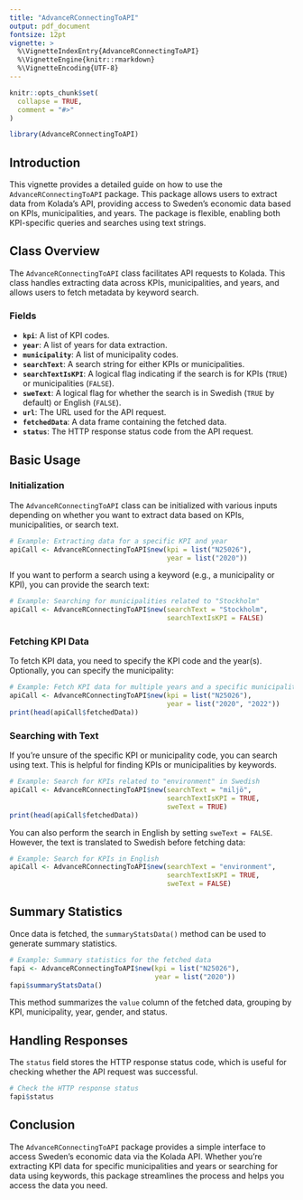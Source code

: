 ```yaml
---
title: "AdvanceRConnectingToAPI"
output: pdf_document
fontsize: 12pt
vignette: >
  %\VignetteIndexEntry{AdvanceRConnectingToAPI}
  %\VignetteEngine{knitr::rmarkdown}
  %\VignetteEncoding{UTF-8}
---
```


```r
knitr::opts_chunk$set(
  collapse = TRUE,
  comment = "#>"
)
```

```r
library(AdvanceRConnectingToAPI)
```

## Introduction

This vignette provides a detailed guide on how to use the `AdvanceRConnectingToAPI` package. This package allows users to extract data from Kolada's API, providing access to Sweden's economic data based on KPIs, municipalities, and years. The package is flexible, enabling both KPI-specific queries and searches using text strings.

## Class Overview

The `AdvanceRConnectingToAPI` class facilitates API requests to Kolada. This class handles extracting data across KPIs, municipalities, and years, and allows users to fetch metadata by keyword search.

### Fields

- **`kpi`**: A list of KPI codes.
- **`year`**: A list of years for data extraction.
- **`municipality`**: A list of municipality codes.
- **`searchText`**: A search string for either KPIs or municipalities.
- **`searchTextIsKPI`**: A logical flag indicating if the search is for KPIs (`TRUE`) or municipalities (`FALSE`).
- **`sweText`**: A logical flag for whether the search is in Swedish (`TRUE` by default) or English (`FALSE`).
- **`url`**: The URL used for the API request.
- **`fetchedData`**: A data frame containing the fetched data.
- **`status`**: The HTTP response status code from the API request.

## Basic Usage

### Initialization

The `AdvanceRConnectingToAPI` class can be initialized with various inputs depending on whether you want to extract data based on KPIs, municipalities, or search text.

```r
# Example: Extracting data for a specific KPI and year
apiCall <- AdvanceRConnectingToAPI$new(kpi = list("N25026"),
                                       year = list("2020"))
```

If you want to perform a search using a keyword (e.g., a municipality or KPI), you can provide the search text:

```r
# Example: Searching for municipalities related to "Stockholm"
apiCall <- AdvanceRConnectingToAPI$new(searchText = "Stockholm",
                                       searchTextIsKPI = FALSE)
```

### Fetching KPI Data

To fetch KPI data, you need to specify the KPI code and the year(s). Optionally, you can specify the municipality:

```r
# Example: Fetch KPI data for multiple years and a specific municipality
apiCall <- AdvanceRConnectingToAPI$new(kpi = list("N25026"),
                                       year = list("2020", "2022"))
print(head(apiCall$fetchedData))
```

### Searching with Text

If you're unsure of the specific KPI or municipality code, you can search using text. This is helpful for finding KPIs or municipalities by keywords.

```r
# Example: Search for KPIs related to "environment" in Swedish
apiCall <- AdvanceRConnectingToAPI$new(searchText = "miljö",
                                       searchTextIsKPI = TRUE,
                                       sweText = TRUE)
print(head(apiCall$fetchedData))
```

You can also perform the search in English by setting `sweText = FALSE`. However, the text is translated to Swedish before fetching data:

```r
# Example: Search for KPIs in English
apiCall <- AdvanceRConnectingToAPI$new(searchText = "environment",
                                       searchTextIsKPI = TRUE, 
                                       sweText = FALSE)
```

## Summary Statistics

Once data is fetched, the `summaryStatsData()` method can be used to generate summary statistics.

```r
# Example: Summary statistics for the fetched data
fapi <- AdvanceRConnectingToAPI$new(kpi = list("N25026"), 
                                    year = list("2020"))
fapi$summaryStatsData()
```

This method summarizes the `value` column of the fetched data, grouping by KPI, municipality, year, gender, and status.

## Handling Responses

The `status` field stores the HTTP response status code, which is useful for checking whether the API request was successful.

```r
# Check the HTTP response status
fapi$status
```

## Conclusion

The `AdvanceRConnectingToAPI` package provides a simple interface to access Sweden's economic data via the Kolada API. Whether you're extracting KPI data for specific municipalities and years or searching for data using keywords, this package streamlines the process and helps you access the data you need.
